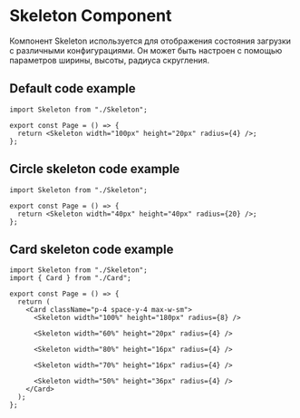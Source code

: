 
<Meta of={stories} />

# Skeleton Component

Компонент Skeleton используется для отображения состояния загрузки с различными конфигурациями. Он может быть настроен с помощью параметров ширины, высоты, радиуса скругления.

<Controls />

## Default code example

```tsx
import Skeleton from "./Skeleton";

export const Page = () => {
  return <Skeleton width="100px" height="20px" radius={4} />;
};
```

<Canvas of={stories.Default} />

## Circle skeleton code example

```tsx
import Skeleton from "./Skeleton";

export const Page = () => {
  return <Skeleton width="40px" height="40px" radius={20} />;
};
```

<Canvas of={stories.Circle} />

## Card skeleton code example

```tsx
import Skeleton from "./Skeleton";
import { Card } from "./Card";

export const Page = () => {
  return (
    <Card className="p-4 space-y-4 max-w-sm">
      <Skeleton width="100%" height="180px" radius={8} />

      <Skeleton width="60%" height="20px" radius={4} />

      <Skeleton width="80%" height="16px" radius={4} />

      <Skeleton width="70%" height="16px" radius={4} />

      <Skeleton width="50%" height="36px" radius={4} />
    </Card>
  );
};
```

<Canvas of={stories.CardSkeleton} />

